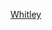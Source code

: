 {{US county navigation box
| template_name = 惠特利縣 (印地安納州)
| collapse_state = 
| listclass = hlist
| county = 惠特利縣
| state = 印地安納州

| map_image = Map of Indiana highlighting Whitley County.svg
| map_caption = 
| map_size = 100x100

| seat = 哥倫比亞城

| title1 = [[都市]]
| body1 = 
* [[哥倫比亞城 (印地安納州)|哥倫比亞城]]

| title2 = [[鎮|市鎮]]
| body2  = 
* [[楚魯巴斯科 (印地安納州)|楚魯巴斯科]]
* [[拉威爾 (印地安納州)|拉威爾]]
* [[南惠特利 (印地安納州)|南惠特利]]

| title3 = [[行政鎮區]]
| body3  =
* [[克里夫蘭鎮區 (印地安納州惠特利縣)|克里夫蘭]]
* [[哥倫比亞鎮區 (印地安納州惠特利縣)|哥倫比亞]]
* [[埃特納-特羅伊鎮區 (印地安納州惠特利縣)|埃特納-特羅伊]]
* [[傑佛遜鎮區 (印地安納州惠特利縣)|傑佛遜]]
* [[里奇蘭鎮區 (印地安納州惠特利縣)|里奇蘭]]
* [[史密斯鎮區 (印地安納州惠特利縣)|史密斯]]
* [[桑克里克鎮區 (印地安納州惠特利縣)|桑克里克]]
* [[尤尼昂鎮區 (印地安納州惠特利縣)|尤尼昂]]
* [[華盛頓鎮區 (印地安納州惠特利縣)|華盛頓]]

| title4 = [[非建制地區]]
| body4  =
* [[藍湖 (印地安納州)|藍湖]]
* [[布里格斯 (印地安納州)|布里格斯]]
* [[科斯 (印地安納州)|科斯]]
* [[科斯角 (印地安納州)|科斯角]]
* [[科拉默 (印地安納州)|科拉默]]
* [[科林斯 (印地安納州)|科林斯]]
* [[克雷斯科 (印地安納州)|克雷斯科]]
* [[鄧菲 (印地安納州)|鄧菲]]‡
* [[埃特納 (印地安納州)|埃特納]]
* [[五點 (印地安納州惠特利縣)|五點]]
* [[勞德 (印地安納州)|勞德]]
* [[洛蘭 (印地安納州)|洛蘭]]
* [[盧瑟 (印地安納州)|盧瑟]]‡
* [[奧馬斯 (印地安納州)|奧馬斯]]‡
* [[皮博迪 (印地安納州)|皮博迪]]
* [[拉伯 (印地安納州)|拉伯]]
* [[薩特恩 (印地安納州)|薩特恩]]
* [[通克 (印地安納州)|通克]]
* [[沃爾納特角 (印地安納州)|沃爾納特角]]
* [[華盛頓森特 (印地安納州)|華盛頓森特]]

| title5 = 備註
| body5 = ‡該聚居地有部分隸屬其他縣份

}}<noinclude>
[[Category:印第安納州縣份導航模板|Whitley]]
</noinclude>